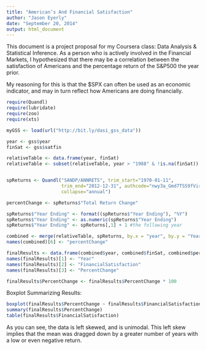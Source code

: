 ```yaml
---
title: "American’s And Financial Satisfaction"
author: "Jason Eyerly"
date: "September 20, 2014"
output: html_document
---
```


  This document is a project proposal for my Coursera class: Data Analysis & Statistical Inference. As a person who is actively involved in the Financial Markets, I hypothesized that there may be a correlation between the satisfaction of Americans and the percentage return of the S&P500 the year prior. 

  My reasoning for this is that the $SPX can often be used as an economic indicator, and may in turn reflect how Americans are doing financially.

```r
require(Quandl)
require(lubridate)
require(zoo)
require(xts)

myGSS <- load(url("http://bit.ly/dasi_gss_data"))

year <- gss$year
finSat <- gss$satfin

relativeTable <- data.frame(year, finSat)
relativeTable <- subset(relativeTable, year > "1988" & !is.na(finSat))


spReturns <- Quandl("SANDP/ANNRETS", trim_start="1970-01-11", 
                    trim_end="2012-12-31", authcode="nwy3a_Gmd7TSS9fVirxT", 
                    collapse="annual")

percentChange <- spReturns$"Total Return Change"

spReturns$"Year Ending" <- format((spReturns$"Year Ending"), "%Y")
spReturns$"Year Ending" <- as.numeric(spReturns$"Year Ending")
spReturns$"Year Ending" <- spReturns[,1] + 1 #the following year

combined <- merge(relativeTable, spReturns, by.x = "year", by.y = "Year Ending")
names(combined)[6] <- "percentChange"

finalResults <- data.frame(combined$year, combined$finSat, combined$percentChange)
names(finalResults)[1] <- "Year"
names(finalResults)[2] <- "FinancialSatisfaction"
names(finalResults)[3] <- "PercentChange"

finalResults$PercentChange <- finalResults$PercentChange * 100
```

Boxplot Summarizing Results:

```r
boxplot(finalResults$PercentChange ~ finalResults$FinancialSatisfaction, xlab = "Financial Satisfaction", ylab = "Percent Change")
summary(finalResults$PercentChange)
table(finalResults$FinancialSatisfaction)
```

As you can see, the data is left skewed, and is unimodal. This left skew implies that the mean was dragged down by a greater number of years with a low or even negative return.
